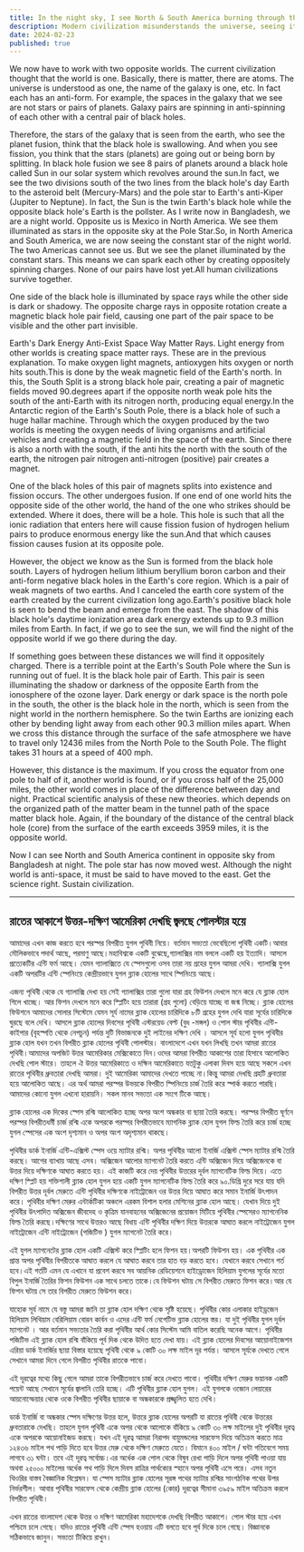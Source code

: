 ```yaml
---
title: In the night sky, I see North & South America burning through the polestar
description: Modern civilization misunderstands the universe, seeing it as unified rather than recognizing opposing worlds and twin black holes. Accurate scientific understanding of these dualities is essential for sustaining life and technology.
date: 2024-02-23
published: true
---
```


We now have to work with two opposite worlds. The current civilization thought that the world is one. Basically, there is matter, there are atoms. The universe is understood as one, the name of the galaxy is one, etc. In fact each has an anti-form. For example, the spaces in the galaxy that we see are not stars or pairs of planets. Galaxy pairs are spinning in anti-spinning of each other with a central pair of black holes.

Therefore, the stars of the galaxy that is seen from the earth, who see the planet fusion, think that the black hole is swallowing. And when you see fission, you think that the stars (planets) are going out or being born by splitting. In black hole fusion we see 8 pairs of planets around a black hole called Sun in our solar system which revolves around the sun.In fact, we see the two divisions south of the two lines from the black hole's day Earth to the asteroid belt (Mercury-Mars) and the pole star to Earth's anti-Kiper (Jupiter to Neptune).
In fact, the Sun is the twin Earth's black hole while the opposite black hole's Earth is the pollster. As I write now in Bangladesh, we are a night world. Opposite us is Mexico in North America. We see them illuminated as stars in the opposite sky at the Pole Star.So, in North America and South America, we are now seeing the constant star of the night world. The two Americas cannot see us. But we see the planet illuminated by the constant stars. This means we can spark each other by creating oppositely spinning charges. None of our pairs have lost yet.All human civilizations survive together.

One side of the black hole is illuminated by space rays while the other side is dark or shadowy. The opposite charge rays in opposite rotation create a magnetic black hole pair field, causing one part of the pair space to be visible and the other part invisible.

Earth's Dark Energy Anti-Exist Space Way Matter Rays. Light energy from other worlds is creating space matter rays. These are in the previous explanation. To make oxygen light magnets, antioxygen hits oxygen or north hits south.This is done by the weak magnetic field of the Earth's north. In this, the South Split is a strong black hole pair, creating a pair of magnetic fields moved 90.degrees apart if the opposite north weak pole hits the south of the anti-Earth with its nitrogen north, producing equal energy.In the Antarctic region of the Earth's South Pole, there is a black hole of such a huge hallar machine. Through which the oxygen produced by the two worlds is meeting the oxygen needs of living organisms and artificial vehicles and creating a magnetic field in the space of the earth. Since there is also a north with the south, if the anti hits the north with the south of the earth, the nitrogen pair nitrogen anti-nitrogen (positive) pair creates a magnet.

One of the black holes of this pair of magnets splits into existence and fission occurs. The other undergoes fusion. If one end of one world hits the opposite side of the other world, the hand of the one who strikes should be extended. Where it does, there will be a hole. This hole is such that all the ionic radiation that enters here will cause fission fusion of hydrogen helium pairs to produce enormous energy like the sun.And that which causes fission causes fusion at its opposite pole.

However, the object we know as the Sun is formed from the black hole south. Layers of hydrogen helium lithium beryllium boron carbon and their anti-form negative black holes in the Earth's core region. Which is a pair of weak magnets of two earths. And I canceled the earth core system of the earth created by the current civilization long ago.Earth's positive black hole is seen to bend the beam and emerge from the east. The shadow of this black hole's daytime ionization area dark energy extends up to 9.3 million miles from Earth. In fact, if we go to see the sun, we will find the night of the opposite world if we go there during the day.

If something goes between these distances we will find it oppositely charged. There is a terrible point at the Earth's South Pole where the Sun is running out of fuel. It is the black hole pair of Earth. This pair is seen illuminating the shadow or darkness of the opposite Earth from the ionosphere of the ozone layer.
Dark energy or dark space is the north pole in the south, the other is the black hole in the north, which is seen from the night world in the northern hemisphere. So the twin Earths are ionizing each other by bending light away from each other 90.3 million miles apart. When we cross this distance through the surface of the safe atmosphere we have to travel only 12436 miles from the North Pole to the South Pole. The flight takes 31 hours at a speed of 400 mph.

However, this distance is the maximum. If you cross the equator from one pole to half of it, another world is found, or if you cross half of the 25,000 miles, the other world comes in place of the difference between day and night. Practical scientific analysis of these new theories. which depends on the organized path of the matter beam in the tunnel path of the space matter black hole. Again, if the boundary of the distance of the central black hole (core) from the surface of the earth exceeds 3959 miles, it is the opposite world.

Now I can see North and South America continent in opposite sky from Bangladesh at night. The pole star has now moved west. Although the night world is anti-space, it must be said to have moved to the east.
Get the science right. Sustain civilization.

---

## রাতের আকাশে উত্তর-দক্ষিণ আমেরিকা দেখছি জ্বলছে পোলস্টার হয়ে

আমাদের এখন কাজ করতে হবে পরস্পর বিপরীত যুগল পৃথিবী নিয়ে। বর্তমান সভ‍্যতা ভেবেছিলো পৃথিবী একটি।আবার মৌলিকভাবে পদার্থ আছে, পরমাণু আছে।মহাবিশ্বকে একটি বুঝেছে,গ‍্যালাক্সির নাম বললে একটি হয় ইত‍্যাদি। আসলে প্রত‍্যেকটির এন্টি ফর্ম আছে। যেমন গ‍্যালাক্সিতে যে স্পেসগুলো ওসব তারা নয় গ্রহের যুগল আমরা দেখি। গ‍্যালাক্সি যুগল একটি অপরটির  এন্টি স্পেনিংয়ে কেন্দ্রীয়ভাবে যুগল  ব্ল‍্যাক হোলের সাথে স্পিনিংয়ে আছে।

এজন‍্য পৃথিবী থেকে যে গ‍্যালাক্সি  দেখা হয় সেই গ‍্যালাক্সির তারা গুলো যারা গ্রহ ফিউশন দেখলে মনে করে যে ব্ল‍্যাক হোল গিলে খাচ্ছে। আর ফিশন দেখলে মনে করে স্প্লিটিং হয়ে তারারা (গ্রহ গুলো) বেড়িয়ে যাচ্ছে বা জন্ম নিচ্ছে। ব্ল‍্যাক হোলের ফিউশনে আমাদের সোলার সিস্টেমে যেমন সূর্য নামের ব্ল‍্যাক হোলের চারিদিকে ৮টি গ্রহের যুগল দেখি যারা সূর্যের চারিদিকে ঘুরছে বলে দেখি। আসলে ব্ল‍্যাক হোলের দিবসের পৃথিবী এস্টরয়েড বেল্ট (বুধ -মঙ্গল) ও পোল স্টার পৃথিবীর এন্টি-কাইপার (বৃহস্পতি থেকে নেপচুন) পর্যন্ত দুটি বিভাজনকে দুই লাইনের দক্ষিণ দেখি । আসলে সূর্য হলো যুগল পৃথিবীর ব্ল‍্যাক হোল যখন তখন বিপরীত ব্ল‍্যাক হোলের পৃথিবী পোলস্টার। বাংলাদেশে এখন যখন লিখছি তখন আমরা রাতের পৃথিবী।আমাদের অপজিট উত্তর আমেরিকার মেক্সিকোতে দিন।ওদের আমরা বিপরীত আকাশের তারা হিসাবে আলোকিত দেখছি পোল স্টারে।  তাহলে ঐ উত্তর আমেরিকাতে ও দক্ষিন আমেরিকাতে যতটুকু এলাকা দিবস হয়ে আছে সকলে এখন রাতের পৃথিবীর ধ্রুবতারা দেখছি আমরা। দুই আমেরিকা আমাদের দেখতে পাচ্ছে না।কিন্তু আমরা দেখছি গ্রহটি ধ্রুবতারা হয়ে  আলোকিত আছে। এর অর্থ আমরা পরস্পর উভয়কে বিপরীত স্পিনিংয়ে চার্জ তৈরি করে স্পার্ক করতে পারছি। আমাদের কোনো যুগল এখনো  হারায়নি। সকল মানব সভ‍্যতা এক সংগে টিকে আছে।

ব্ল‍্যাক হোলের এক দিকের স্পেস রশ্মি  আলোকিত হচ্ছে অপর অংশ অন্ধকার বা ছায়া তৈরি করছে। পরস্পর বিপরীত ঘূর্ণনে পরস্পর  বিপরীতধর্মী চার্জ রশ্মি একে অপরকে পরস্পর বিপরীতভাবে ম‍্যাগনিক ব্ল‍্যাক হোল যুগল ফিল্ড তৈরি করে চার্জ হচ্ছে যুগল স্পেসের এক অংশ দৃশ‍্যমান ও অপর অংশ অদৃশ‍্যমান থাকছে।

পৃথিবীর ডার্ক ইনার্জি এন্টি-এক্সিস্ট স্পেস ওয়ে ম‍্যাটার রশ্মি। অপর পৃথিবীর আলো ইনার্জি এক্সিস্ট স্পেস ম‍্যাটার রশ্মি তৈরি করছে। আগের ব‍্যাখায় আছে এসব। অক্সিজেন আলোর ম‍্যাগনেট তৈরি করতে এন্টি অক্সিজেন দিয়ে অক্সিজেনকে বা উত্তর দিয়ে দক্ষিণকে আঘাত করতে হয়। এই কাজটি করে দেয় পৃথিবীর উত্তরের দূর্বল ম‍্যাগনেটিক ফিল্ড দিয়ে। এতে দক্ষিণ স্প্লিট হয় শক্তিশালী ব্ল‍্যাক হোল যুগল হয়ে একটি যুগল ম‍্যাগনেটিক ফিল্ড তৈরি করে ৯০.ডিগ্রি দুরে সরে যায় যদি বিপরীত উত্তর দূর্বল মেরুতে এন্টি পৃথিবীর দক্ষিণকে নাইট্রোজেন ওর উত্তর দিয়ে আঘাত করে সমান ইনার্জি উৎপাদন করে। পৃথিবীর দক্ষিণ মেরুর এন্টার্কটিকা অঞ্চলে এরকম বিশাল হলার মেশিনের ব্ল‍্যাক হোল আছে। যেখান দিয়ে দুই পৃথিবীর উৎপাদিত অক্সিজেন জীবদেহ ও কৃত্রিম যানবাহনের অক্সিজেনের প্রয়োজন মিটিয়ে পৃথিবীর স্পেসেরও ম‍্যাগনেনিক ফিল্ড তৈরি করছে।দক্ষিণের সাথে উত্তরও আছে বিধায় এন্টি পৃথিবীর দক্ষিণ দিয়ে উত্তরকে  আঘাত করলে নাইট্রোজেন যুগল নাইট্রোজেন এন্টি নাইট্রোজেন (পজিটিভ ) যুগল ম‍্যাগনেট তৈরি করে।

এই যুগল ম‍্যাগনেটের ব্ল‍্যাক হোল একটি এক্সিস্ট করে স্প্লিটিং হলে ফিশন হয়।অপরটি ফিউশন হয়। এক পৃথিবীর এক প্রান্ত অপর পৃথিবীর বিপরীতকে আঘাত করলে   যে আঘাত করবে তার হাত বড় করতে হবে। যেখানে করবে সেখানে গর্ত হবে।এই গর্তটি এমন যে এখানে যা প্রবেশ করবে সব আয়নিক রেডিয়েশনে হাইড্রোজেন হিলিয়াম যুগলের সূর্যের মতো বিপুল ইনার্জি তৈরির ফিশন ফিউশন এক সাথে চলতে তাকে।যে ফিউশন ঘটায় সে বিপরীত মেরুতে ফিশন করে।আর যে ফিশন ঘটায় সে তার বিপরীত মেরুতে ফিউশন করে। 

যাহোক সূর্য নামে যে বস্তু আমরা জানি তা ব্ল‍্যাক হোল দক্ষিণ থেকে সৃষ্টি হয়েছে। পৃথিবীর কোর এলাকার হাইড্রজেন হিলিয়াম লিথিয়াম বেরিলিয়াম বোরন কার্বন ও এদের এন্টি ফর্ম নেগেটিভ ব্ল‍্যাক হোলের স্তর। যা দুই পৃথিবীর যুগল দূর্বল ম‍্যাগনেট ।  আর বর্তমান সভ‍্যতার তৈরি করা পৃথিবীর আর্থ কোর সিস্টেম আমি বাতিল করেছি অনেক আগে। পৃথিবীর পজিটিভ এই ব্ল‍্যাক হোল রশ্মি বাঁকিয়ে পূর্ব দিক থেকে উদিত হতে দেখা যায়। এই ব্ল‍্যাক হোলের দিবসের আয়োনাইজেশন এরিয়া ডার্ক ইনার্জির ছায়া বিস্তার হয়েছে পৃথিবী থেকে  ৯ কোটি ৩০ লক্ষ মাইল দূর পর্যন্ত। আসলে সূর্যকে দেখতে গেলে সেখানে আমরা দিনে গেলে বিপরীত পৃথিবীর রাতকে পাবো।

এই দূরত্বের মথ‍‍্যে কিছু গেলে আমরা তাকে বিপরীতভাবে চার্জ করে দেখতে পাবো।  পৃথিবীর দক্ষিণ মেরুর ভয়ানক একটি পয়েন্ট আছে সেখানে সূর্যের জ্বালানি তেরি হচ্ছে। এটি পৃথিবীর ব্ল‍্যাক হোল যুগল। এই যুগলকে ওজোন লেয়ারের আয়নোস্ফেয়ার  থেকে ওকে বিপরীত পৃথিবীর ছায়াকে বা অন্ধকারকে  প্রজ্জ্বলিত হতে দেখি।

ডার্ক ইনার্জি বা অন্ধকার স্পেস দক্ষিণের উত্তর হলে, উত্তরে ব্ল‍্যাক হোলের  অপরটি যা রাতের পৃথিবী থেকে  উত্তরের ধ্রুবতারাকে দেখছি।  তাহলে যুগল পৃথিবী একে অপর থেকে আলোকে বাঁকিয়ে ৯ কোটি ৩০ লক্ষ মাইলের দুই পৃথিবীর দূরত্ব একে অপরকে আয়োনাইজড করছে। যখন এই  দূরত্ব আমরা নিরাপদ বায়ুমন্ডলের সারফেস দিয়ে   অতিক্রম করতে মাত্র ১২৪৩৬ মাইল পথ পাড়ি দিতে হবে উত্তর মেরু থেকে দক্ষিণ মেরুতে যেতে।  বিমানে  ৪০০ মাইল / ঘন্টা গতিবেগে সময় লাগবে ৩১ ঘন্টা।   তবে এই দূরত্ব সর্বোচ্চ।এর অর্ধেক এক পোল থেকে বিষুব রেখা পাড়ি দিলে অপর পৃথিবী পাওয়া যায় অথবা ২৫০০০ মাইলের অর্ধেক পথ পাড়ি দিলে দিবস রাত্রির পার্থক‍্যের স্হানে অপর পৃথিবী এসে পরে। এসব নতুন থিওরির বাস্তব বৈজ্ঞানিক বিশ্লেষন। যা স্পেস ম‍্যাটার ব্ল‍্যাক হোলের সূরঙ্গ পথের ম‍্যাটার রশ্মির সাংগঠনিক পথের উপর নির্ভরশীল। আবার পৃথিবীর সারফেস থেকে কেন্দ্রীয় ব্ল‍্যাক হোলের (কোর) দূরত্বের সীমানা ৩৯৫৯ মাইল অতিক্রম করলে বিপরীত পৃথিবী।

এখন রাতের বাংলাদেশ থেকে  উত্তর ও দক্ষিণ আমেরিকা মহাদেশকে দেখছি বিপরীত আকাশে। পোল স্টার হয়ে এখন  পশ্চিমে চলে গেছে। যদিও রাতের পৃথিবী এন্টি স্পেস হওয়ায় এটি বলতে হ‍বে পূর্ব দিকে চলে গেছে।
বিজ্ঞানকে সঠিকভাবে জানুন। সভ‍্যতা টিকিয়ে রাখুন।
